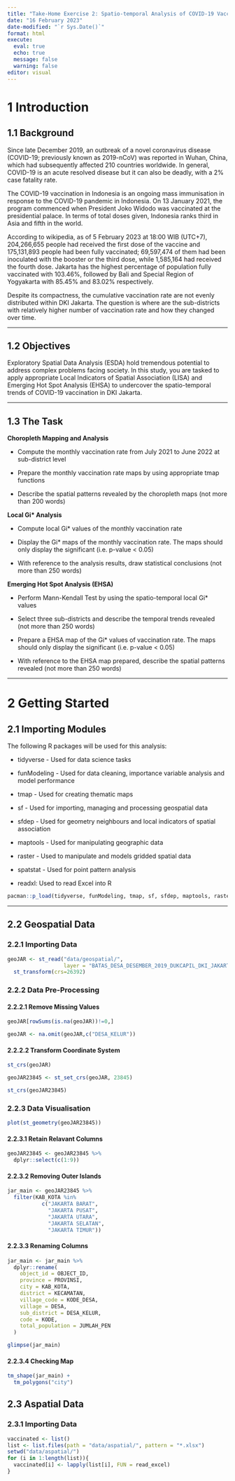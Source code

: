 ```yaml
---
title: "Take-Home Exercise 2: Spatio-temporal Analysis of COVID-19 Vaccination Trends at the Sub-district Level, DKI Jakarta"
date: "16 February 2023"
date-modified: "`r Sys.Date()`"
format: html
execute:
  eval: true
  echo: true
  message: false
  warning: false
editor: visual
---
```


# 1 Introduction

## 1.1 Background

Since late December 2019, an outbreak of a novel coronavirus disease (COVID-19; previously known as 2019-nCoV) was reported in Wuhan, China, which had subsequently affected 210 countries worldwide. In general, COVID-19 is an acute resolved disease but it can also be deadly, with a 2% case fatality rate.

The COVID-19 vaccination in Indonesia is an ongoing mass immunisation in response to the COVID-19 pandemic in Indonesia. On 13 January 2021, the program commenced when President Joko Widodo was vaccinated at the presidential palace. In terms of total doses given, Indonesia ranks third in Asia and fifth in the world.

According to wikipedia, as of 5 February 2023 at 18:00 WIB (UTC+7), 204,266,655 people had received the first dose of the vaccine and 175,131,893 people had been fully vaccinated; 69,597,474 of them had been inoculated with the booster or the third dose, while 1,585,164 had received the fourth dose. Jakarta has the highest percentage of population fully vaccinated with 103.46%, followed by Bali and Special Region of Yogyakarta with 85.45% and 83.02% respectively.

Despite its compactness, the cumulative vaccination rate are not evenly distributed within DKI Jakarta. The question is where are the sub-districts with relatively higher number of vaccination rate and how they changed over time.

------------------------------------------------------------------------

## 1.2 Objectives

Exploratory Spatial Data Analysis (ESDA) hold tremendous potential to address complex problems facing society. In this study, you are tasked to apply appropriate Local Indicators of Spatial Association (LISA) and Emerging Hot Spot Analysis (EHSA) to undercover the spatio-temporal trends of COVID-19 vaccination in DKI Jakarta.

------------------------------------------------------------------------

## 1.3 The Task

**Choropleth Mapping and Analysis**

-   Compute the monthly vaccination rate from July 2021 to June 2022 at sub-district level

-   Prepare the monthly vaccination rate maps by using appropriate tmap functions

-   Describe the spatial patterns revealed by the choropleth maps (not more than 200 words)

**Local Gi\* Analysis**

-   Compute local Gi\* values of the monthly vaccination rate

-   Display the Gi\* maps of the monthly vaccination rate. The maps should only display the significant (i.e. p-value \< 0.05)

-   With reference to the analysis results, draw statistical conclusions (not more than 250 words)

**Emerging Hot Spot Analysis (EHSA)**

-   Perform Mann-Kendall Test by using the spatio-temporal local Gi\* values

-   Select three sub-districts and describe the temporal trends revealed (not more than 250 words)

-   Prepare a EHSA map of the Gi\* values of vaccination rate. The maps should only display the significant (i.e. p-value \< 0.05)

-   With reference to the EHSA map prepared, describe the spatial patterns revealed (not more than 250 words)

------------------------------------------------------------------------

# 2 Getting Started

## 2.1 Importing Modules

The following R packages will be used for this analysis:

-   tidyverse - Used for data science tasks

-   funModeling - Used for data cleaning, importance variable analysis and model performance

-   tmap - Used for creating thematic maps

-   sf - Used for importing, managing and processing geospatial data

-   sfdep - Used for geometry neighbours and local indicators of spatial association

-   maptools - Used for manipulating geographic data

-   raster - Used to manipulate and models gridded spatial data

-   spatstat - Used for point pattern analysis

-   readxl: Used to read Excel into R

```r
pacman::p_load(tidyverse, funModeling, tmap, sf, sfdep, maptools, raster, spatstat, readxl)
```

------------------------------------------------------------------------

## 2.2 Geospatial Data

### 2.2.1 Importing Data

```r
geoJAR <- st_read("data/geospatial/",
                  layer = "BATAS_DESA_DESEMBER_2019_DUKCAPIL_DKI_JAKARTA") %>%
  st_transform(crs=26392)
```

### 2.2.2 Data Pre-Processing

#### 2.2.2.1 Remove Missing Values

```r
geoJAR[rowSums(is.na(geoJAR))!=0,]
```

```r
geoJAR <- na.omit(geoJAR,c("DESA_KELUR"))
```

#### 2.2.2.2 Transform Coordinate System

```r
st_crs(geoJAR)
```

```r
geoJAR23845 <- st_set_crs(geoJAR, 23845)
```

```r
st_crs(geoJAR23845)
```

### 2.2.3 Data Visualisation

```r
plot(st_geometry(geoJAR23845))
```

#### 2.2.3.1 Retain Relavant Columns

```r
geoJAR23845 <- geoJAR23845 %>%
  dplyr::select(c(1:9))
```

#### 2.2.3.2 Removing Outer Islands

```r
jar_main <- geoJAR23845 %>%
  filter(KAB_KOTA %in%
           c("JAKARTA BARAT",
             "JAKARTA PUSAT",
             "JAKARTA UTARA",
             "JAKARTA SELATAN",
             "JAKARTA TIMUR"))
```

#### 2.2.3.3 Renaming Columns

```r
jar_main <- jar_main %>%
  dplyr::rename(
    object_id = OBJECT_ID,
    province = PROVINSI,
    city = KAB_KOTA,
    district = KECAMATAN,
    village_code = KODE_DESA,
    village = DESA,
    sub_district = DESA_KELUR,
    code = KODE,
    total_population = JUMLAH_PEN
  )
```

```r
glimpse(jar_main)
```

#### 2.2.3.4 Checking Map

```r
tm_shape(jar_main) + 
  tm_polygons("city")
```

## 2.3 Aspatial Data

### 2.3.1 Importing Data

```r
vaccinated <- list()
list <- list.files(path = "data/aspatial/", pattern = "*.xlsx")
setwd("data/aspatial/")
for (i in 1:length(list)){
  vaccinated[i] <- lapply(list[i], FUN = read_excel)
}
```
